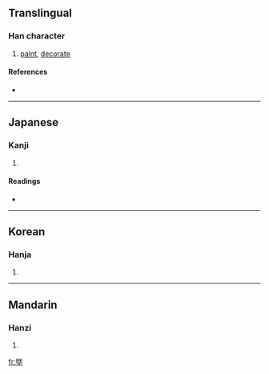 {{see|塈}}
==Translingual==

===Han character===
{{Han char|rn=32|rad=土|as=11|sn=14|four=|canj=竹山土 (HUG)}}

# [[paint]], [[decorate]]

====References====
* {{Han ref|kx=0238.020|dkj=05423|dj=0476.110|hdz=10481.031|uh=588D|ud=22669}}

----

==Japanese==

===Kanji===
{{ja-kanji|grade=|rs=土11}}

# {{defn|Japanese}}

====Readings====
* {{ja-readings|on=[[き]] (ki), [[ぎ]] (gi), [[け]] (ke), [[かい]] (kai), [[がい]] (gai)|kun=[[ぬる]] (nuru), [[かざる]] (kazaru), [[とる]] (toru), [[いこう]] (ikou)}}

----

==Korean==

===Hanja===
{{ko-hanja|hangeul=기|rv=gi|mr=ki}}

# {{defn|Korean}}

----

==Mandarin==

===Hanzi===
{{cmn-hanzi|pin=[[xì]] ([[xi4]])|wg=hsi<sup>4</sup>}}

# {{defn|Mandarin}}

[[fr:墍]]